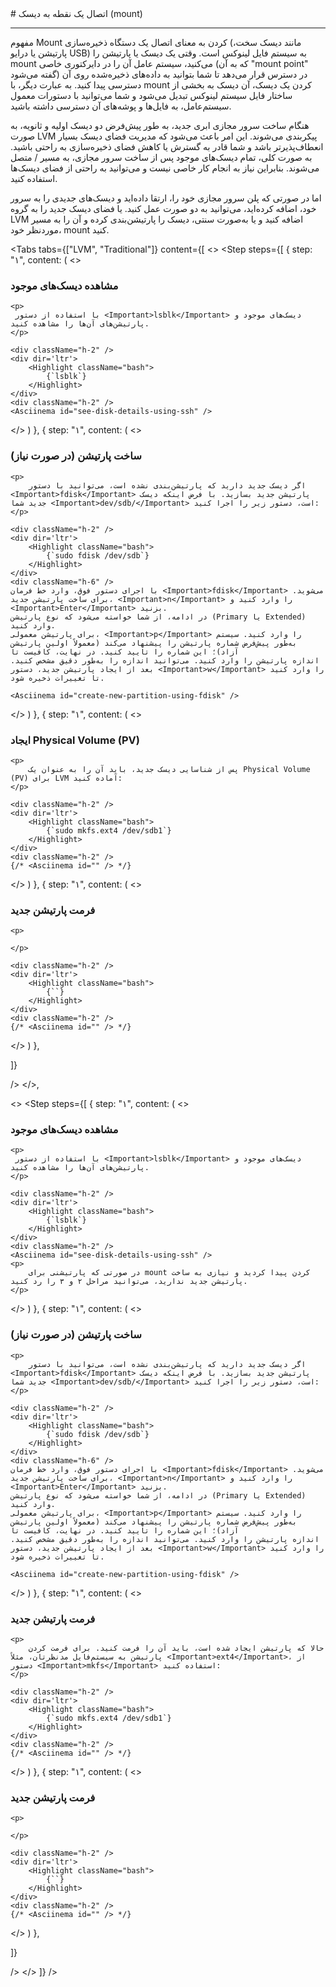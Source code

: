 

<Layout>
<Head>
<title>مستندات اتصال یک نقطه به دیسک (mount) - لیارا</title>
<meta property="og:title" content="مستندات خدمات رایانش ابری لیارا" />
<meta property="og:description" content="مستندات مربوط به نحوه اتصال یک نقطه به دیسک (mount) در سرور مجازی ابری در لیارا"  />
<meta property="og:image" content="https://files.liara.ir/liara/logos/liara-poster.jpg" />
</Head>
# اتصال یک نقطه به دیسک (mount)
<hr className="mb-2" />

مفهوم Mount کردن به معنای اتصال یک دستگاه ذخیره‌سازی (مانند دیسک سخت، پارتیشن یا درایو USB) به سیستم فایل لینوکس است. وقتی یک دیسک یا پارتیشن را mount می‌کنید، سیستم عامل آن را در دایرکتوری خاصی (که به آن "mount point" گفته می‌شود) در دسترس قرار می‌دهد تا شما بتوانید به داده‌های ذخیره‌شده روی آن دسترسی پیدا کنید. به عبارت دیگر، با mount کردن یک دیسک، آن دیسک به بخشی از ساختار فایل سیستم لینوکس تبدیل می‌شود و شما می‌توانید با دستورات معمول سیستم‌عامل، به فایل‌ها و پوشه‌های آن دسترسی داشته باشید.
<div className="h-2" />

هنگام ساخت سرور مجازی ابری جدید، به طور پیش‌فرض دو دیسک اولیه و ثانویه، به صورت LVM پیکربندی می‌شوند. این امر باعث می‌شود که مدیریت فضای دیسک بسیار انعطاف‌پذیرتر باشد و شما قادر به گسترش یا کاهش فضای ذخیره‌سازی به راحتی باشید. 
به صورت کلی، تمام دیسک‌های موجود پس از ساخت سرور مجازی، به مسیر <Important>/</Important> متصل می‌شوند. بنابراین 
نیاز به انجام کار خاصی نیست و می‌توانید به راحتی از فضای دیسک‌ها استفاده کنید.
<div className="h-2" />

اما در صورتی که پلن سرور مجازی خود را، ارتقا داده‌اید و دیسک‌های جدیدی را به سرور خود، اضافه کرده‌اید، می‌توانید به دو صورت عمل کنید. یا 
فضای دیسک جدید را به گروه LVM اضافه کنید و یا به‌صورت سنتی، دیسک را پارتیشن‌بندی کرده و آن را به مسیر موردنظر خود، mount کنید. 
<div className="h-2" />

<Tabs 
  tabs={["LVM", "Traditional"]} 
  content={[
  <>
   <Step  steps={[
{
  step: "۱",
  content: (
  <>
    <h3>مشاهده دیسک‌های موجود</h3>   

    <p>
     با استفاده از دستور <Important>lsblk</Important> دیسک‌های موجود و پارتیشن‌های آن‌ها را مشاهده کنید.
    </p>

    <div className="h-2" />
    <div dir='ltr'>
        <Highlight className="bash">
            {`lsblk`}
        </Highlight>
    </div>
    <div className="h-2" />
    <Asciinema id="see-disk-details-using-ssh" />
  </>
  )
},
{
  step: "۱",
  content: (
  <>
    <h3>ساخت پارتیشن (در صورت نیاز)</h3>   

    <p>
        اگر دیسک جدید دارید که پارتیشن‌بندی نشده است، می‌توانید با دستور <Important>fdisk</Important> پارتیشن جدید بسازید. با فرض اینکه دیسک جدید شما <Important>dev/sdb/</Important> است، دستور زیر را اجرا کنید:
    </p>

    <div className="h-2" />
    <div dir='ltr'>
        <Highlight className="bash">
            {`sudo fdisk /dev/sdb`}
        </Highlight>
    </div>
    <div className="h-6" />
    با اجرای دستور فوق، وارد خط فرمان <Important>fdisk</Important> می‌شوید. برای ساخت پارتیشن جدید، <Important>n</Important> را وارد کنید و <Important>Enter</Important> بزنید. 
    در ادامه، از شما خواسته می‌شود که نوع پارتیشن (Primary یا Extended) وارد کنید.
    برای پارتیشن معمولی، <Important>p</Important> را وارد کنید. سیستم به‌طور پیش‌فرض شماره پارتیشن را پیشنهاد می‌کند (معمولاً اولین پارتیشن آزاد)؛ این شماره را تایید کنید. در نهایت، کافیست تا
    اندازه پارتیشن را وارد کنید. می‌توانید اندازه را به‌طور دقیق مشخص کنید. بعد از ایجاد پارتیشن جدید، دستور <Important>w</Important> را وارد کنید تا تغییرات ذخیره شود.

    <Asciinema id="create-new-partition-using-fdisk" />

  </>
  )
},
{
  step: "۱",
  content: (
  <>
    <h3>ایجاد Physical Volume (PV)</h3>   

    <p>
        پس از شناسایی دیسک جدید، باید آن را به عنوان یک Physical Volume (PV) برای LVM آماده کنید:    
    </p>

    <div className="h-2" />
    <div dir='ltr'>
        <Highlight className="bash">
            {`sudo mkfs.ext4 /dev/sdb1`}
        </Highlight>
    </div>
    <div className="h-2" />
    {/* <Asciinema id="" /> */}

  </>
  )
},
{
  step: "۱",
  content: (
  <>
    <h3>فرمت پارتیشن جدید</h3>   

    <p>

    </p>

    <div className="h-2" />
    <div dir='ltr'>
        <Highlight className="bash">
            {``}
        </Highlight>
    </div>
    <div className="h-2" />
    {/* <Asciinema id="" /> */}

  </>
  )
},

]}

/>
  </>,

  <>
 <Step  steps={[
{
  step: "۱",
  content: (
  <>
    <h3>مشاهده دیسک‌های موجود</h3>   

    <p>
     با استفاده از دستور <Important>lsblk</Important> دیسک‌های موجود و پارتیشن‌های آن‌ها را مشاهده کنید.
    </p>

    <div className="h-2" />
    <div dir='ltr'>
        <Highlight className="bash">
            {`lsblk`}
        </Highlight>
    </div>
    <div className="h-2" />
    <Asciinema id="see-disk-details-using-ssh" />
    <p>
        در صورتی که پارتیشنی برای mount کردن پیدا کردید و نیازی به ساخت پارتیشن جدید ندارید، می‌توانید مراحل ۲ و ۳ را رد کنید.
    </p>
  </>
  )
},
{
  step: "۱",
  content: (
  <>
    <h3>ساخت پارتیشن (در صورت نیاز)</h3>   

    <p>
        اگر دیسک جدید دارید که پارتیشن‌بندی نشده است، می‌توانید با دستور <Important>fdisk</Important> پارتیشن جدید بسازید. با فرض اینکه دیسک جدید شما <Important>dev/sdb/</Important> است، دستور زیر را اجرا کنید:
    </p>

    <div className="h-2" />
    <div dir='ltr'>
        <Highlight className="bash">
            {`sudo fdisk /dev/sdb`}
        </Highlight>
    </div>
    <div className="h-6" />
    با اجرای دستور فوق، وارد خط فرمان <Important>fdisk</Important> می‌شوید. برای ساخت پارتیشن جدید، <Important>n</Important> را وارد کنید و <Important>Enter</Important> بزنید. 
    در ادامه، از شما خواسته می‌شود که نوع پارتیشن (Primary یا Extended) وارد کنید.
    برای پارتیشن معمولی، <Important>p</Important> را وارد کنید. سیستم به‌طور پیش‌فرض شماره پارتیشن را پیشنهاد می‌کند (معمولاً اولین پارتیشن آزاد)؛ این شماره را تایید کنید. در نهایت، کافیست تا
    اندازه پارتیشن را وارد کنید. می‌توانید اندازه را به‌طور دقیق مشخص کنید. بعد از ایجاد پارتیشن جدید، دستور <Important>w</Important> را وارد کنید تا تغییرات ذخیره شود.

    <Asciinema id="create-new-partition-using-fdisk" />

  </>
  )
},
{
  step: "۱",
  content: (
  <>
    <h3>فرمت پارتیشن جدید</h3>   

    <p>
        حالا که پارتیشن ایجاد شده است، باید آن را فرمت کنید. برای فرمت کردن پارتیشن به سیستم‌فایل مدنظرتان، مثلاً <Important>ext4</Important>، از دستور <Important>mkfs</Important> استفاده کنید:
    </p>

    <div className="h-2" />
    <div dir='ltr'>
        <Highlight className="bash">
            {`sudo mkfs.ext4 /dev/sdb1`}
        </Highlight>
    </div>
    <div className="h-2" />
    {/* <Asciinema id="" /> */}

  </>
  )
},
{
  step: "۱",
  content: (
  <>
    <h3>فرمت پارتیشن جدید</h3>   

    <p>

    </p>

    <div className="h-2" />
    <div dir='ltr'>
        <Highlight className="bash">
            {``}
        </Highlight>
    </div>
    <div className="h-2" />
    {/* <Asciinema id="" /> */}

  </>
  )
},

]}

/>
  </>
  ]}
/>







</Layout>